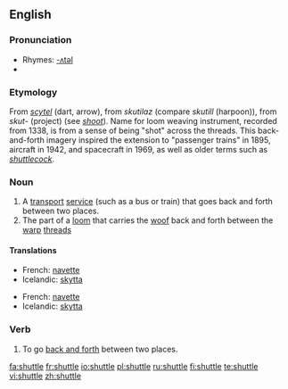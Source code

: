 {{wikipedia|dab=Shuttle}}
==English==

===Pronunciation===
*Rhymes: [[Rhymes:English:-ʌtəl|-ʌtəl]]
*{{audio|en-us-shuttle.ogg|Audio (US)}}

===Etymology===
From {{OE.}} ''[[scytel]]'' (dart, arrow), from {{Ger.}} ''skutilaz'' (compare {{ON.}} ''skutill'' (harpoon)), from {{PG.}} ''skut-'' (project) (see ''[[shoot]]''). Name for loom weaving instrument, recorded from 1338, is from a sense of being "shot" across the threads. This back-and-forth imagery inspired the extension to "passenger trains" in 1895, aircraft in 1942, and spacecraft in 1969, as well as older terms such as ''[[shuttlecock]]''.

===Noun===
{{en-noun}}

# A [[transport]] [[service]] (such as a bus or train) that goes back and forth between two places.
# The part of a [[loom]] that carries the [[woof]] back and forth between the [[warp]] [[thread]]s

====Translations====
{{trans-top|transport service}}
*French: [[navette]] {{f}}
*Icelandic: [[skytta]] {{f}}
{{trans-bottom}}

{{trans-top|part of a loom}}
*French: [[navette]] {{f}}
*Icelandic: [[skytta]] {{f}}
{{trans-bottom}}

===Verb===
{{en-verb|shuttl|ing}}

# To go [[back and forth]] between two places.

[[fa:shuttle]]
[[fr:shuttle]]
[[io:shuttle]]
[[pl:shuttle]]
[[ru:shuttle]]
[[fi:shuttle]]
[[te:shuttle]]
[[vi:shuttle]]
[[zh:shuttle]]